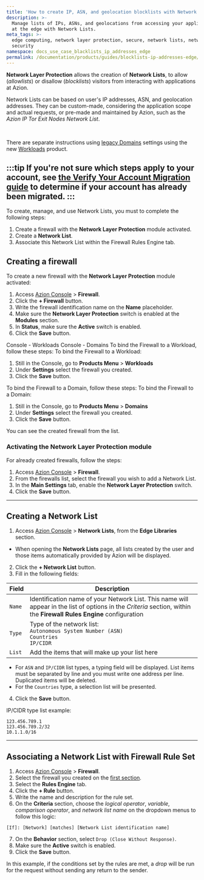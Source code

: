 ```yaml
---
title: 'How to create IP, ASN, and geolocation blocklists with Network Lists'
description: >-
  Manage lists of IPs, ASNs, and geolocations from accessing your applications
  at the edge with Network Lists.
meta_tags: >-
  edge computing, network layer protection, secure, network lists, network layer
  security
namespace: docs_use_case_blacklists_ip_addresses_edge
permalink: /documentation/products/guides/blocklists-ip-addresses-edge/
---
```




**Network Layer Protection** allows the creation of **Network Lists**, to allow (*allowlists*) or disallow (*blocklists*) visitors from interacting with applications at Azion. 

Network Lists can be based on user's IP addresses, ASN, and geolocation addresses. They can be custom-made, considering the application scope and actual requests, or pre-made and maintained by Azion, such as the *Azion IP Tor Exit Nodes Network List*.

<LinkButton link="/en/documentation/products/secure/edge-firewall/network-layer-protection/network-lists/" label="go to Network Lists reference" severity="secondary" />
<br/>
<LinkButton link="/en/documentation/products/secure/edge-firewall/network-layer-protection/" label="go to Network Layer Protection reference" severity="secondary" />

There are separate instructions using [legacy Domains](/en/documentation/products/build/edge-application/domains/) settings using the new [Workloads](/en/documentation/products/secure/workloads) product.

:::tip
If you're not sure which steps apply to your account, see [the Verify Your Account Migration guide](/en/documentation/products/guides/verify-account-migration/) to determine if your account has already been migrated.
:::
---

To create, manage, and use Network Lists, you must to complete the following steps:

1. Create a firewall with the **Network Layer Protection** module activated.
2. Create a **Network List**.
3. Associate this Network List within the Firewall Rules Engine tab.

## Creating a firewall

To create a new firewall with the **Network Layer Protection** module activated:

1. Access [Azion Console](/en/documentation/products/guides/how-to-access-azion-console/) > **Firewall**.
2. Click the **+ Firewall** button.
3. Write the firewall identification name on the **Name** placeholder.
4. Make sure the **Network Layer Protection** switch is enabled at the **Modules** section.
5. In **Status**, make sure the **Active** switch is enabled.
6. Click the **Save** button.

<Tabs client:visible>
    <Fragment slot="tab.consoleworkloads">Console - Workloads</Fragment>
    <Fragment slot="tab.consoledomains">Console - Domains</Fragment>

<Fragment slot="panel.consoleworkloads">
To bind the Firewall to a Workload, follow these steps:
To bind the Firewall to a Workload:

1. Still in the Console, go to **Products Menu** > **Workloads**
2. Under **Settings** select the firewall you created.
3. Click the **Save** button.

</Fragment>

<Fragment slot="panel.consoledomains">
To bind the Firewall to a Domain, follow these steps:
To bind the Firewall to a Domain:

1. Still in the Console, go to **Products Menu** > **Domains**
2. Under **Settings** select the firewall you created.
3. Click the **Save** button.

</Fragment>
</Tabs>

You can see the created firewall from the list.

### Activating the Network Layer Protection module

For already created firewalls, follow the steps:

1. Access [Azion Console](/en/documentation/products/guides/how-to-access-azion-console/) > **Firewall**.
2. From the firewalls list, select the firewall you wish to add a Network List.
3. In the **Main Settings** tab, enable the **Network Layer Protection** switch.
4. Click the **Save** button.

---

## Creating a Network List

1. Access [Azion Console](/en/documentation/products/guides/how-to-access-azion-console/) > **Network Lists**, from the **Edge Libraries** section.
- When opening the **Network Lists** page, all lists created by the user and those items automatically provided by Azion will be displayed.
2. Click the **+ Network List** button.
3. Fill in the following fields:

| Field              | Description                                                                                                                                                                |
|--------------------|----------------------------------------------------------------------------------------------------------------------------------------------------------------------------|
| `Name`             | Identification name of your Network List. This name will appear in the list of options in the *Criteria* section, within the **Firewall Rules Engine** configuration  |
| `Type`             | Type of the network list: <br /> `Autonomous System Number (ASN)` <br /> `Countries` <br /> `IP/CIDR`                                                                      |
| `List`             | Add the items that will make up your list here                                                                                                                             |

- For `ASN` and `IP/CIDR` list types, a typing field will be displayed. List items must be separated by line and you must write one address per line. Duplicated items will be deleted.
- For the `Countries` type, a selection list will be presented.

4. Click the **Save** button.

IP/CIDR type list example:

```
123.456.789.1
123.456.789.2/32
10.1.1.0/16
```

---

## Associating a Network List with Firewall Rule Set

1. Access [Azion Console](/en/documentation/products/guides/how-to-access-azion-console/) > **Firewall**.
2. Select the firewall you created on the [first section](#creating-an-edge-firewall).
3. Select the **Rules Engine** tab.
4. Click the **+ Rule** button.
5. Write the name and description for the rule set.
6. On the **Criteria** section, choose the *logical operator*, *variable*, *comparison operator*, and *network list name* on the dropdown menus to follow this logic:

```
[If]: [Network] [matches] [Network List identification name]
```

7. On the **Behavior** section, select `Drop (Close Without Response)`.
8. Make sure the **Active** switch is enabled.
9. Click the **Save** button.

In this example, if the conditions set by the rules are met, a *drop* will be run for the request without sending any return to the sender.